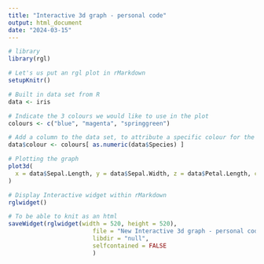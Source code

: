 ---
title: "Interactive 3d graph - personal code"
output: html_document
date: "2024-03-15"
---
```{r}
# library
library(rgl)

# Let's us put an rgl plot in rMarkdown
setupKnitr()

# Built in data set from R
data <- iris

# Indicate the 3 colours we would like to use in the plot
colours <- c("blue", "magenta", "springgreen")

# Add a column to the data set, to attribute a specific colour for the three difference species
data$colour <- colours[ as.numeric(data$Species) ]

# Plotting the graph
plot3d(
  x = data$Sepal.Length, y = data$Sepal.Width, z = data$Petal.Length, col = data$colour, type = "s", radius = 0.1, xlab = "Sepal Length", ylab = "Sepal Width", zlab = "Petal Length"
)

# Display Interactive widget within rMarkdown
rglwidget()

# To be able to knit as an html
saveWidget(rglwidget(width = 520, height = 520), 
                        file = "New Interactive 3d graph - personal code.html",
                        libdir = "null",
                        selfcontained = FALSE
                        )

```

